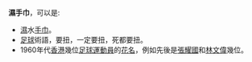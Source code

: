 '''濕手巾'''，可以是:
*[[濕|濕]]水[[手巾|手巾]]。
*[[足球|足球]]術語，要扭，一定要扭，死都要扭。
*1960年代[[香港|香港]]幾位[[足球|足球]][[運動員|運動員]]的[[花名|花名]]，例如先後是[[張耀國|張耀國]]和[[林文偉|林文偉]]幾位。
{{disambig|Cat=三字消歧义}}